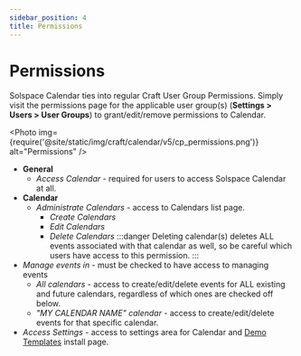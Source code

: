 ```yaml
---
sidebar_position: 4
title: Permissions
---
```



# Permissions

Solspace Calendar ties into regular Craft User Group Permissions. Simply visit the permissions page for the applicable user group(s) (**Settings > Users > User Groups**) to grant/edit/remove permissions to Calendar.

<Photo
  img={require('@site/static/img/craft/calendar/v5/cp_permissions.png')}
  alt="Permissions"
/>

- **General**
  - _Access Calendar_ - required for users to access Solspace Calendar at all.
- **Calendar**
  - _Administrate Calendars_ - access to Calendars list page.
    - _Create Calendars_
    - _Edit Calendars_
    - _Delete Calendars_
      :::danger
      Deleting calendar(s) deletes ALL events associated with that calendar as well, so be careful which users have access to this permission.
      :::
- _Manage events in_ - must be checked to have access to managing events
  - _All calendars_ - access to create/edit/delete events for ALL existing and future calendars, regardless of which ones are checked off below.
  - _"MY CALENDAR NAME" calendar_ - access to create/edit/delete events for that specific calendar.
- _Access Settings_ - access to settings area for Calendar and [Demo Templates](../configuration/demo-templates.mdx) install page.
